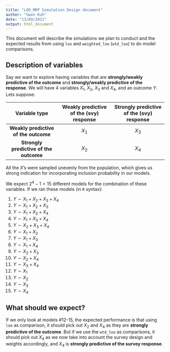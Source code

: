 ```yaml
---
title: "LOO_MRP Simulation Design document"
author: "Swen Kuh"
date: "13/09/2021"
output: html_document
---
```


This document will describe the simulations we plan to conduct and the expected results from using `loo` and `weighted_loo` (`wtd_loo`) to do model comparisons. 

## Description of variables 
Say we want to explore having variables that are **strongly/weakly predictive of the outcome** and **strongly/weakly predictive of the response**. We will have 4 variables $X_1$, $X_2$, $X_3$ and $X_4$, and an outcome $Y$. Lets suppose:

| Variable type                      |  Weakly predictive of the (svy) response  |  Strongly predictive of the (svy) response |
|:----------------------------------:|:------------------------------------:|:------------------------------------:|
| **Weakly predictive of the outcome**   |        $X_1$                         |        $X_3$                         |
| **Strongly predictive  of the outcome** |        $X_2$                         |        $X_4$                         |


All the $X$'s were sampled unevenly from the population, which gives us strong indication for incorporating inclusion probability in our models. 

We expect $2^4 - 1 = 15$ different models for the combination of these variables. If we ran these models (in `R` syntax):

1) $Y \sim X_1 + X_2 + X_3 + X_4$
2) $Y \sim X_1 + X_2 + X_3$
3) $Y \sim X_1 + X_2 + X_4$
4) $Y \sim X_1 + X_3 + X_4$
5) $Y \sim X_2 + X_3 + X_4$
6) $Y \sim X_1 + X_2$
7) $Y \sim X_1 + X_3$
8) $Y \sim X_1 + X_4$
9) $Y \sim X_2 + X_3$
10) $Y \sim X_2 + X_4$
11) $Y \sim X_3 + X_4$
12) $Y \sim X_1$
13) $Y \sim X_2$
14) $Y \sim X_3$
15) $Y \sim X_4$


## What should we expect? 

If we only look at models #12-15, the expected performance is that using `loo` as comparison, it should pick out $X_2$ and $X_4$ as they are **strongly predictive of the outcome**. But if we use the `wtd_loo` as comparisons, it should pick out $X_4$ as we now take into account the survey design and weights accordingly, and $X_4$ is **strongly predictive of the survey response**. 


